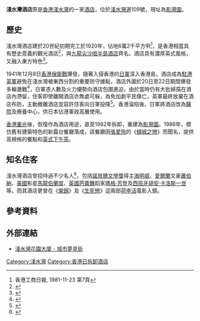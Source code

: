 '''淺水灣酒店'''原是[[香港|香港]][[淺水灣|淺水灣]]的一家[[酒店|酒店]]，位於[[淺水灣道|淺水灣道]]109號，現址為[[影灣園|影灣園]]。

==歷史==
淺水灣酒店建於20世紀初期完工於1920年，佔地6萬2千平方呎<ref>香港工商日報, 1981-11-23 第7頁</ref>，是香港相當具有歷史意義的觀光酒店<ref name="淺水灣酒店(1)">{{cite web |title=淺水灣酒店(1) |url=http://www.hkmemory.org/postcard/record.php?subject=architecture&lang=cht&acc_no=110 |website=香港記憶 |accessdate=2021-06-28 |archive-date=2021-06-28 |archive-url=https://web.archive.org/web/20210628180645/http://www.hkmemory.org/postcard/record.php?subject=architecture&lang=cht&acc_no=110 |dead-url=no }}</ref>，與[[九龍|九龍]][[尖沙咀|尖沙咀]][[半島酒店|半島酒店]]齊名。酒店具有濃厚英式風格，又融入東方特色<ref name="淺水灣酒店(2)">{{cite web |title=淺水灣酒店(2) |url=http://www.hkmemory.org/postcard/record.php?subject=architecture&lang=cht&acc_no=111 |website=香港記憶 |accessdate=2021-06-28 |archive-date=2021-06-30 |archive-url=https://web.archive.org/web/20210630030406/http://www.hkmemory.org/postcard/record.php?subject=architecture&lang=cht&acc_no=111 |dead-url=no }}</ref>。

1941年12月8日[[香港保衛戰|香港保衛戰]]爆發，隨著入侵香港的[[日軍|日軍]]深入香港島，酒店成為[[駐港英軍|駐港英軍]]避免在淺水灣被東西分割的重要防守據點，酒店外圍於20日至22日期間爆發多輪激戰<ref name="b9789888254347-252-254">{{cite book |author1=鄺智文 |coauthors=蔡耀倫 |title=孤獨前哨──太平洋戰爭中的香港戰役 |date=2013-09 |publisher=天地圖書 |location=香港 |isbn=9789888254347 |pages=252-254}}</ref>，日軍憑人數及火力優勢向酒店包圍進迫，由於當時仍有大批婦孺在酒店內滯留，住客即使離開酒店亦無處可躲，為免加劇平民傷亡，英軍最終放棄在酒店布防，主動撤離酒店並容許住客向日軍投降<ref name="b9789888254347-268-269, 171">{{cite book |author1=鄺智文 |coauthors=蔡耀倫 |title=孤獨前哨──太平洋戰爭中的香港戰役 |date=2013-09 |publisher=天地圖書 |location=香港 |isbn=9789888254347 |pages=268-269, 171}}</ref>。香港淪陷後，日軍將酒店改為[[醫院|醫院]]及療養中心，供日本佔港軍政高層使用。

[[香港重光|香港重光]]後，恢復作為酒店用途，直至1982年拆卸，重建為[[影灣園|影灣園]]。1986年，模仿舊有建築特色的新露台餐廳落成，該餐廳因[[張愛玲|張愛玲]]的《[[傾城之戀|傾城之戀]]》而聞名，提供高規格的餐點和[[英式下午茶|英式下午茶]]。

==知名住客==
淺水灣酒店曾招待過不少名人<ref name="你應該知道的兩對愛人">{{cite news |author1=林郁庭 |title=關於淺水灣，你應該知道的兩對愛人 |url=https://theinitium.com/article/20151004-culture-feature-travelogueRepulseBay/ |accessdate=2021-06-28 |work=端傳媒 |date=2015-09-30 |archive-date=2021-08-18 |archive-url=https://web.archive.org/web/20210818143854/https://theinitium.com/article/20151004-culture-feature-travelogueRepulseBay/ |dead-url=no }}</ref>，包括[[諾貝爾文學獎|諾貝爾文學獎]]得主[[海明威|海明威]]、[[愛爾蘭|愛爾蘭]]文豪[[蕭伯納|蕭伯納]]、[[美國|美國]]影星[[馬龍伯蘭度|馬龍伯蘭度]]、[[英國|英國]][[芭蕾舞|芭蕾舞]]蹈家[[瑪格·芳登|瑪格·芳登]]及[[西班牙|西班牙]][[胡安·卡洛斯一世|胡安·卡洛斯一世]]等。而其酒店更曾在《[[榮歸|榮歸]]》及《[[生死戀|生死戀]]》這兩部[[荷李活|荷李活]]電影入鏡。

==參考資料==
{{Reflist|2}}

==外部連結==
* [http://www.sinobooks.com.tw/city/building/hongkong/001.asp 淺水灣花園大廈 - 城市夢見街] {{Wayback|url=http://www.sinobooks.com.tw/city/building/hongkong/001.asp |date=20160413184409 }}

[[Category:淺水灣|Category:淺水灣]]
[[Category:香港已拆卸酒店|Category:香港已拆卸酒店]]